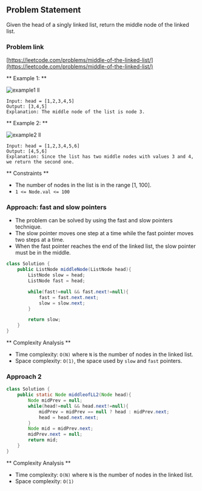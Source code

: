 
## Problem Statement

Given the head of a singly linked list, return the middle node of the linked list.

### Problem link

[https://leetcode.com/problems/middle-of-the-linked-list/](https://leetcode.com/problems/middle-of-the-linked-list/)

** Example 1: **

![example1 ll](https://assets.leetcode.com/uploads/2021/07/23/lc-midlist1.jpg)

```
Input: head = [1,2,3,4,5]
Output: [3,4,5]
Explanation: The middle node of the list is node 3.
```

** Example 2: **

![example2 ll](https://assets.leetcode.com/uploads/2021/07/23/lc-midlist2.jpg)

```
Input: head = [1,2,3,4,5,6]
Output: [4,5,6]
Explanation: Since the list has two middle nodes with values 3 and 4, we return the second one.
```

** Constraints **

- The number of nodes in the list is in the range [1, 100]. 
- `1 <= Node.val <= 100`

### Approach: fast and slow pointers

- The problem can be solved by using the fast and slow pointers technique.
- The slow pointer moves one step at a time while the fast pointer moves two steps at a time.
- When the fast pointer reaches the end of the linked list, the slow pointer must be in the middle.

<Tabs>
<TabItem value="java" label="Java" default>

```java showLineNumbers
class Solution {
    public ListNode middleNode(ListNode head){
        ListNode slow = head;
        ListNode fast = head;

        while(fast!=null && fast.next!=null){
            fast = fast.next.next;
            slow = slow.next;
        }

        return slow;
    }
}
```

</TabItem>
</Tabs>

** Complexity Analysis **

- Time complexity: `O(N)` where `N` is the number of nodes in the linked list.
- Space complexity: `O(1)`, the space used by `slow` and `fast` pointers.


### Approach 2

<Tabs>
<TabItem label="Java" value="java" default>

```java showLineNumbers
class Solution {
    public static Node middleofLL2(Node head){
        Node midPrev = null;
        while(head!=null && head.next!=null){
            midPrev = midPrev == null ? head : midPrev.next;
            head = head.next.next;
        }
        Node mid = midPrev.next;
        midPrev.next = null;
        return mid;
    }
}

```

</TabItem>
</Tabs>

** Complexity Analysis **

* Time complexity: `O(N)` where `N` is the number of nodes in the linked list.
* Space complexity: `O(1)` 
